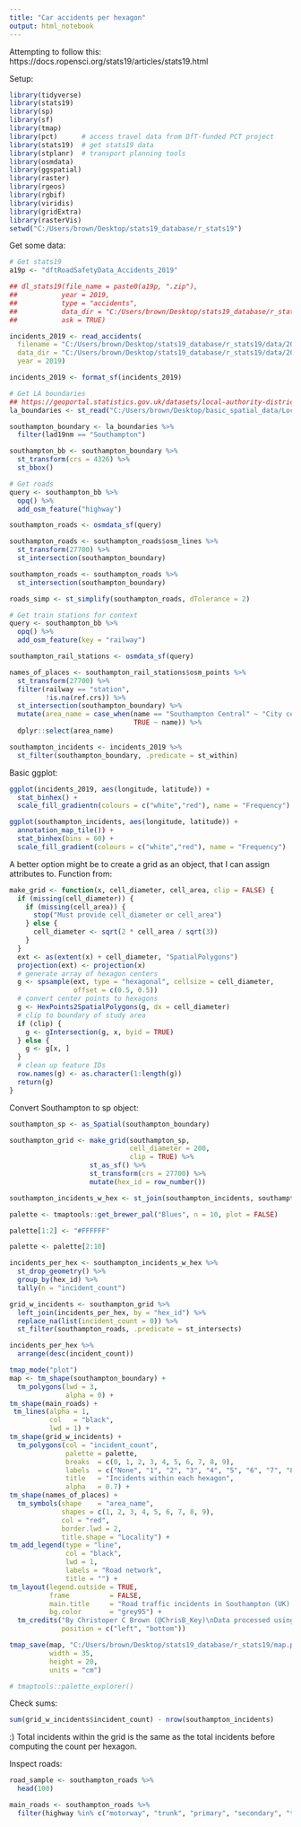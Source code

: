 ---
title: "Car accidents per hexagon"
output: html_notebook
---

Attempting to follow this: https://docs.ropensci.org/stats19/articles/stats19.html

Setup:

```{r setup}
library(tidyverse)
library(stats19)
library(sp)
library(sf)
library(tmap)
library(pct)      # access travel data from DfT-funded PCT project 
library(stats19)  # get stats19 data
library(stplanr)  # transport planning tools
library(osmdata)
library(ggspatial)
library(raster)
library(rgeos)
library(rgbif)
library(viridis)
library(gridExtra)
library(rasterVis)
setwd("C:/Users/brown/Desktop/stats19_database/r_stats19")
```

Get some data:

```{r fig.width = 10, fig.height=10}
# Get stats19
a19p <- "dftRoadSafetyData_Accidents_2019"

## dl_stats19(file_name = paste0(a19p, ".zip"),
##           year = 2019,
##           type = "accidents",
##           data_dir = "C:/Users/brown/Desktop/stats19_database/r_stats19",
##           ask = TRUE)

incidents_2019 <- read_accidents(
  filename = "C:/Users/brown/Desktop/stats19_database/r_stats19/data/2019/DfTRoadSafety_Accidents_2019/accidents_2019.csv",
  data_dir = "C:/Users/brown/Desktop/stats19_database/r_stats19/data/2019",
  year = 2019)

incidents_2019 <- format_sf(incidents_2019)

# Get LA boundaries
## https://geoportal.statistics.gov.uk/datasets/local-authority-districts-december-2019-boundaries-uk-bgc
la_boundaries <- st_read("C:/Users/brown/Desktop/basic_spatial_data/Local_Authority_Districts__December_2019__Boundaries_UK_BGC.shp")

southampton_boundary <- la_boundaries %>%
  filter(lad19nm == "Southampton")

southampton_bb <- southampton_boundary %>%
  st_transform(crs = 4326) %>%
  st_bbox()

# Get roads
query <- southampton_bb %>%
  opq() %>%
  add_osm_feature("highway")

southampton_roads <- osmdata_sf(query)

southampton_roads <- southampton_roads$osm_lines %>%
  st_transform(27700) %>%
  st_intersection(southampton_boundary)

southampton_roads <- southampton_roads %>%
  st_intersection(southampton_boundary)

roads_simp <- st_simplify(southampton_roads, dTolerance = 2)

# Get train stations for context
query <- southampton_bb %>%
  opq() %>%
  add_osm_feature(key = "railway")

southampton_rail_stations <- osmdata_sf(query)

names_of_places <- southampton_rail_stations$osm_points %>%
  st_transform(27700) %>%
  filter(railway == "station",
         !is.na(ref.crs)) %>%
  st_intersection(southampton_boundary) %>%
  mutate(area_name = case_when(name == "Southampton Central" ~ "City centre",
                               TRUE ~ name)) %>%
  dplyr::select(area_name)

southampton_incidents <- incidents_2019 %>%
  st_filter(southampton_boundary, .predicate = st_within)
```

Basic ggplot:

```{r}
ggplot(incidents_2019, aes(longitude, latitude)) + 
  stat_binhex() +
  scale_fill_gradientn(colours = c("white","red"), name = "Frequency")

ggplot(southampton_incidents, aes(longitude, latitude)) +
  annotation_map_tile()) +
  stat_binhex(bins = 60) +
  scale_fill_gradient(colours = c("white","red"), name = "Frequency")
```

A better option might be to create a grid as an object, that I can assign attributes to. Function from: 

```{r}
make_grid <- function(x, cell_diameter, cell_area, clip = FALSE) {
  if (missing(cell_diameter)) {
    if (missing(cell_area)) {
      stop("Must provide cell_diameter or cell_area")
    } else {
      cell_diameter <- sqrt(2 * cell_area / sqrt(3))
    }
  }
  ext <- as(extent(x) + cell_diameter, "SpatialPolygons")
  projection(ext) <- projection(x)
  # generate array of hexagon centers
  g <- spsample(ext, type = "hexagonal", cellsize = cell_diameter, 
                offset = c(0.5, 0.5))
  # convert center points to hexagons
  g <- HexPoints2SpatialPolygons(g, dx = cell_diameter)
  # clip to boundary of study area
  if (clip) {
    g <- gIntersection(g, x, byid = TRUE)
  } else {
    g <- g[x, ]
  }
  # clean up feature IDs
  row.names(g) <- as.character(1:length(g))
  return(g)
}
```

Convert Southampton to sp object:

```{r fig.width = 10, fig.height=10}
southampton_sp <- as_Spatial(southampton_boundary)

southampton_grid <- make_grid(southampton_sp,
                              cell_diameter = 200,
                              clip = TRUE) %>%
                    st_as_sf() %>%
                    st_transform(crs = 27700) %>%
                    mutate(hex_id = row_number())

southampton_incidents_w_hex <- st_join(southampton_incidents, southampton_grid, join = st_within)

palette <- tmaptools::get_brewer_pal("Blues", n = 10, plot = FALSE)

palette[1:2] <- "#FFFFFF"

palette <- palette[2:10]

incidents_per_hex <- southampton_incidents_w_hex %>%
  st_drop_geometry() %>%
  group_by(hex_id) %>%
  tally(n = "incident_count")

grid_w_incidents <- southampton_grid %>%
  left_join(incidents_per_hex, by = "hex_id") %>%
  replace_na(list(incident_count = 0)) %>%
  st_filter(southampton_roads, .predicate = st_intersects)

incidents_per_hex %>%
  arrange(desc(incident_count))

tmap_mode("plot")
map <- tm_shape(southampton_boundary) +
  tm_polygons(lwd = 3,
              alpha = 0) +
tm_shape(main_roads) +
 tm_lines(alpha = 1,
          col   = "black",
          lwd = 1) +
tm_shape(grid_w_incidents) +
  tm_polygons(col = "incident_count",
              palette = palette,
              breaks  = c(0, 1, 2, 3, 4, 5, 6, 7, 8, 9),
              labels  = c("None", "1", "2", "3", "4", "5", "6", "7", "8"),
              title   = "Incidents within each hexagon",
              alpha   = 0.7) +
tm_shape(names_of_places) +
  tm_symbols(shape    = "area_name",
             shapes = c(1, 2, 3, 4, 5, 6, 7, 8, 9),
             col = "red",
             border.lwd = 2,
             title.shape = "Locality") +
tm_add_legend(type = "line",
              col = "black",
              lwd = 1,
              labels = "Road network",
              title = "") +
tm_layout(legend.outside = TRUE,
          frame          = FALSE,
          main.title     = "Road traffic incidents in Southampton (UK) during 2019",
          bg.color       = "grey95") +
  tm_credits("By Christoper C Brown (@ChrisB_Key)\nData processed using tidyverse.\nMap created using tmap(), sf() and\na a hexagons function from @StrimasMackey.\nRoad traffic incidents from DfT STATS19 database and\naccessed using stats19() package.\nRoads and points of localities from Open Street Map and\naccessed using osmdata() package.\nCode at github.com/ccb2n19",
             position = c("left", "bottom"))

tmap_save(map, "C:/Users/brown/Desktop/stats19_database/r_stats19/map.png",
          width = 35,
          height = 20,
          units = "cm")

# tmaptools::palette_explorer()
```

Check sums:

```{r}
sum(grid_w_incidents$incident_count) - nrow(southampton_incidents)
```

:) Total incidents within the grid is the same as the total incidents before computing the count per hexagon.

Inspect roads:

```{r}
road_sample <- southampton_roads %>%
  head(100)

main_roads <- southampton_roads %>%
  filter(highway %in% c("motorway", "trunk", "primary", "secondary", "tertiary"))
```
